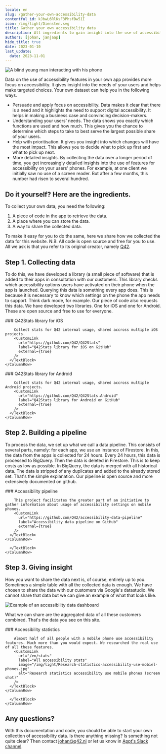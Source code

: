 ```yaml
---
locale: en
slug: /gather-your-own-accessibility-data
contentful_id: kJbwL6RlKsF3PhsfDw51I
icon: /img/light/Diensten.svg
title: Gather your own accessibility data
description: All ingredients to gain insight into the use of accessibility features in your own app.
authors: [johan, janjaap]
hide_title: true
date: 2023-01-10
last_update:
  date: 2023-11-01
---
```


<Hero
  title="Gather your own accessibility data"
  description="All ingredients to gain insight into the use of accessibility features in your own app."
/>

<Image src="/img/light/arend-2.463821b.jpg" alt="A blind young man interacting with his phone"/>

Data on the use of accessibility features in your own app provides more focus on accessibility. It gives insight into the needs of your users and helps make targeted choices. Your own dataset can help you in the following ways.

- Persuade and apply focus on accessibility. Data makes it clear that there is a need and it highlights the need to support digital accessibility. It helps in making a business case and convincing decision-makers.
- Understanding your users' needs. The data shows you exactly which functions are used and how much. This gives you the chance to determine which steps to take to best serve the largest possible share of your users.
- Help with prioritisation. It gives you insight into which changes will have the most impact. This allows you to decide what to pick up first and what to pick up next.
- More detailed insights. By collecting the data over a longer period of time, you get increasingly detailed insights into the use of features for accessibility on your users' phones. For example, at one client we initially saw no use of a screen reader. But after a few months, this number had risen to several hundred.

## Do it yourself? Here are the ingredients.

To collect your own data, you need the following:

1. A piece of code in the app to retrieve the data.
2. A place where you can store the data.
3. A way to share the collected data.

To make it easy for you to do the same, here we share how we collected the data for this website.
N.B. All code is open source and free for you to use. All we ask is that you refer to its original creator, namely [Q42](https://q42.com).

## Step 1. Collecting data

To do this, we have developed a library (a small piece of software) that is added to their apps in consultation with our customers. This library checks which accessibility options users have activated on their phone when the app is launched. Querying this data is something every app does. This is because it is necessary to know which settings on the phone the app needs to support. Think dark mode, for example. Our piece of code also requests this data. 
We have developed two libraries. One for iOS and one for Android. These are open source and free to use for everyone.

<TwoColumnBlock>
  <LeftColumn>
    <ColumnRow>
      <TextBlock showBackgroundColor={true}>
        ### Q42Stats library for iOS
        
        Collect stats for Q42 internal usage, shared accross multiple iOS projects.
        <CustomLink
          url="https://github.com/Q42/Q42Stats"
          label="Q42Stats library for iOS on GitHub"
          external={true}
        />
      </TextBlock>
    </ColumnRow>
  </LeftColumn>
  <RightColumn>
    <ColumnRow>
      <TextBlock showBackgroundColor={true}>
        ### Q42Stats library for Android
        
        Collect stats for Q42 internal usage, shared accross multiple Android projects.
        <CustomLink
          url="https://github.com/Q42/Q42Stats.Android"
          label="Q42Stats library for Android on GitHub"
          external={true}
        />
      </TextBlock>
    </ColumnRow>
  </RightColumn>
</TwoColumnBlock>

## Step 2. Building a pipeline

To process the data, we set up what we call a data pipeline. This consists of several parts, namely: for each app, we use an instance of Firestore. In this, the data from the apps is collected for 24 hours. Every 24 hours, this data is processed to BigQuery. Then the data is deleted in Firestore. This is to keep costs as low as possible. In BigQuery, the data is merged with all historical data. The data is stripped of any duplicates and added to the already stored set.
That's the simple explanation. Our pipeline is open source and more extensively documented on github.

<TwoColumnBlock>
  <LeftColumn>
    <ColumnRow>
      <TextBlock showBackgroundColor={true}>
        ### Accessibility pipeline
        
        This project facilitates the greater part of an initiative to gather information about usage of accessibility settings on mobile phones.
        <CustomLink
          url="https://github.com/Q42/accessibility-data-pipeline"
          label="Accessibility data pipeline on GitHub"
          external={true}
        />
      </TextBlock>
    </ColumnRow>
  </LeftColumn>
  <RightColumn>
    <ColumnRow>
      <TextBlock showBackgroundColor={false}>
        
      </TextBlock>
    </ColumnRow>
  </RightColumn>
</TwoColumnBlock>

## Step 3. Giving insight

How you want to share the data next is, of course, entirely up to you. Sometimes a simple table with all the collected data is enough. We have chosen to share the data with our customers via Google's datastudio. We cannot share that data but we can give an example of what that looks like.

<Image src="/img/light/data-dashboard.png" alt="Example of an accessibility data dashboard"/>

What we can share are the aggregated data of all these customers combined. That's the data you see on this site.

<TwoColumnBlock>
  <LeftColumn>
    <ColumnRow>
      <TextBlock showBackgroundColor={true}>
        ### Accessibility statistics
        
        Almost half of all people with a mobile phone use accessibility features. Much more than you would expect. We researched the real use of all these features.
        <CustomLink
          url="/en/stats"
          label="All accessibility stats"
          image="/img/light/Research-statistics-accessibility-use-mobiel-phones.jpg"
          alt="Research statistics accessibility use mobile phones (screen shot)"
        />
      </TextBlock>
    </ColumnRow>
  </LeftColumn>
  <RightColumn>
    <ColumnRow>
      <TextBlock showBackgroundColor={false}>
        
      </TextBlock>
    </ColumnRow>
  </RightColumn>
</TwoColumnBlock>

## Any questions?

With this documentation and code, you should be able to start your own collection of accessibility data. Is there anything missing? Is something not quite clear? Then contact [johan@q42.nl](mailto:johan@q42.nl) or let us know in [Appt's Slack channel](https://appt.li/slack).
